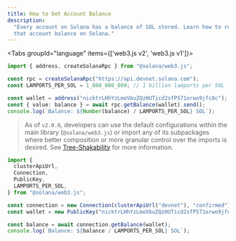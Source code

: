 ```yaml
---
title: How to Get Account Balance
description:
  "Every account on Solana has a balance of SOL stored. Learn how to retrieve
  that account balance on Solana."
---
```


<Tabs groupId="language" items={['web3.js v2', 'web3.js v1']}>

<Tab value="web3.js v2">

```typescript title="get-account-balance.ts"
import { address, createSolanaRpc } from "@solana/web3.js";

const rpc = createSolanaRpc("https://api.devnet.solana.com");
const LAMPORTS_PER_SOL = 1_000_000_000; // 1 billion lamports per SOL

const wallet = address("nicktrLHhYzLmoVbuZQzHUTicd2sfP571orwo9jfc8c");
const { value: balance } = await rpc.getBalance(wallet).send();
console.log(`Balance: ${Number(balance) / LAMPORTS_PER_SOL} SOL`);
```

> As of `v2.0.0`, developers can use the default configurations within the main
> library (`@solana/web3.js`) or import any of its subpackages where better
> composition or more granular control over the imports is desired. See
> [Tree-Shakability](https://github.com/solana-labs/solana-web3.js?tab=readme-ov-file#tree-shakability)
> for more information.

</Tab>

<Tab value="web3.js v1">

```typescript title="get-account-balance.ts"
import {
  clusterApiUrl,
  Connection,
  PublicKey,
  LAMPORTS_PER_SOL,
} from "@solana/web3.js";

const connection = new Connection(clusterApiUrl("devnet"), "confirmed");
const wallet = new PublicKey("nicktrLHhYzLmoVbuZQzHUTicd2sfP571orwo9jfc8c");

const balance = await connection.getBalance(wallet);
console.log(`Balance: ${balance / LAMPORTS_PER_SOL} SOL`);
```

</Tab>

</Tabs>

